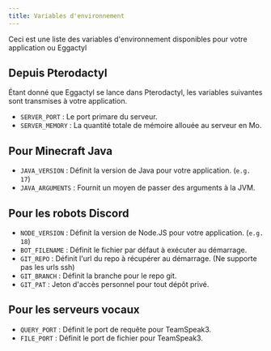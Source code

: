 ```yaml
---
title: Variables d'environnement
---
```


Ceci est une liste des variables d'environnement disponibles pour votre application ou Eggactyl

## Depuis Pterodactyl

Étant donné que Eggactyl se lance dans Pterodactyl, les variables suivantes sont transmises à votre application.

- `SERVER_PORT` : Le port primare du serveur.
- `SERVER_MEMORY` : La quantité totale de mémoire allouée au serveur en Mo.

## Pour Minecraft Java

- `JAVA_VERSION` : Définit la version de Java pour votre application. (`e.g. 17`)
- `JAVA_ARGUMENTS` : Fournit un moyen de passer des arguments à la JVM.

## Pour les robots Discord

- `NODE_VERSION` : Définit la version de Node.JS pour votre application. (`e.g. 18`)
- `BOT_FILENAME` : Définit le fichier par défaut à exécuter au démarrage.
- `GIT_REPO` : Définit l'url du repo à récupérer au démarrage. (Ne supporte pas les urls ssh)
- `GIT_BRANCH` : Définit la branche pour le repo git.
- `GIT_PAT` : Jeton d'accès personnel pour tout dépôt privé.

## Pour les serveurs vocaux

- `QUERY_PORT` : Définit le port de requête pour TeamSpeak3.
- `FILE_PORT` : Définit le port de fichier pour TeamSpeak3.
